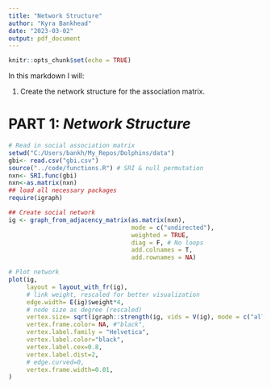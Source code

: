 ```yaml
---
title: "Network Structure"
author: "Kyra Bankhead"
date: "2023-03-02"
output: pdf_document
---
```


```r
knitr::opts_chunk$set(echo = TRUE)
```

In this markdown I will:

1. Create the network structure for the association matrix.


# PART 1: *Network Structure*

```r
# Read in social association matrix
setwd("C:/Users/bankh/My_Repos/Dolphins/data")
gbi<- read.csv("gbi.csv")
source("../code/functions.R") # SRI & null permutation
nxn<- SRI.func(gbi)
nxn<-as.matrix(nxn)
## load all necessary packages
require(igraph)

## Create social network
ig <- graph_from_adjacency_matrix(as.matrix(nxn),
                                  mode = c("undirected"),
                                  weighted = TRUE,
                                  diag = F, # No loops
                                  add.colnames = T,
                                  add.rownames = NA)

# Plot network
plot(ig,
     layout = layout_with_fr(ig),
     # link weight, rescaled for better visualization
     edge.width= E(ig)$weight*4,
     # node size as degree (rescaled)
     vertex.size= sqrt(igraph::strength(ig, vids = V(ig), mode = c("all"), loops = TRUE) *10 ),
     vertex.frame.color= NA, #"black",
     vertex.label.family = "Helvetica",
     vertex.label.color="black", 
     vertex.label.cex=0.8, 
     vertex.label.dist=2, 
     # edge.curved=0,
     vertex.frame.width=0.01,
)

```


